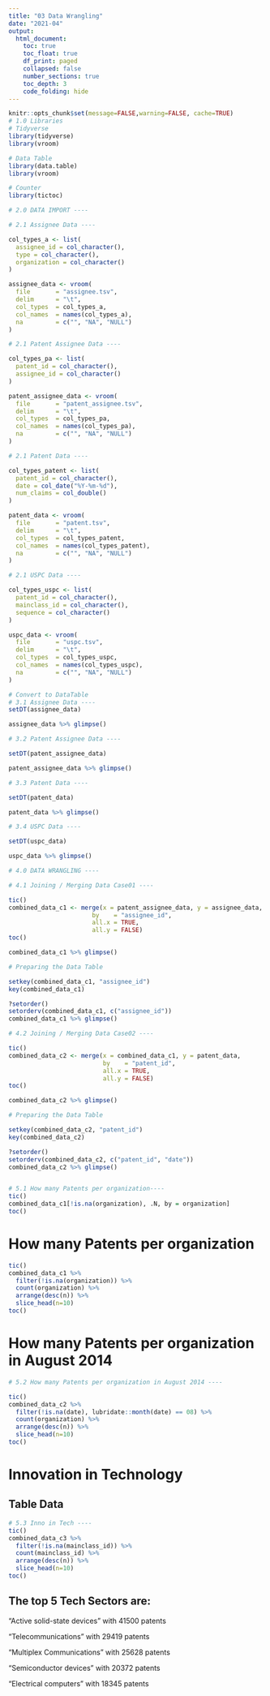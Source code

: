 ```yaml
---
title: "03 Data Wrangling"
date: "2021-04"
output:
  html_document:
    toc: true
    toc_float: true
    df_print: paged
    collapsed: false
    number_sections: true
    toc_depth: 3
    code_folding: hide
---
```

```r
knitr::opts_chunk$set(message=FALSE,warning=FALSE, cache=TRUE)
# 1.0 Libraries
# Tidyverse
library(tidyverse)
library(vroom)

# Data Table
library(data.table)
library(vroom)

# Counter
library(tictoc)

# 2.0 DATA IMPORT ----

# 2.1 Assignee Data ----

col_types_a <- list(
  assignee_id = col_character(),
  type = col_character(),
  organization = col_character()
)

assignee_data <- vroom(
  file       = "assignee.tsv", 
  delim      = "\t", 
  col_types  = col_types_a,
  col_names  = names(col_types_a),
  na         = c("", "NA", "NULL")
)

# 2.1 Patent Assignee Data ----

col_types_pa <- list(
  patent_id = col_character(),
  assignee_id = col_character()
)

patent_assignee_data <- vroom(
  file       = "patent_assignee.tsv", 
  delim      = "\t", 
  col_types  = col_types_pa,
  col_names  = names(col_types_pa),
  na         = c("", "NA", "NULL")
)

# 2.1 Patent Data ----

col_types_patent <- list(
  patent_id = col_character(),
  date = col_date("%Y-%m-%d"),
  num_claims = col_double()
)

patent_data <- vroom(
  file       = "patent.tsv", 
  delim      = "\t", 
  col_types  = col_types_patent,
  col_names  = names(col_types_patent),
  na         = c("", "NA", "NULL")
)

# 2.1 USPC Data ----

col_types_uspc <- list(
  patent_id = col_character(),
  mainclass_id = col_character(),
  sequence = col_character()
)

uspc_data <- vroom(
  file       = "uspc.tsv", 
  delim      = "\t", 
  col_types  = col_types_uspc,
  col_names  = names(col_types_uspc),
  na         = c("", "NA", "NULL")
)

# Convert to DataTable
# 3.1 Assignee Data ----
setDT(assignee_data)

assignee_data %>% glimpse()

# 3.2 Patent Assignee Data ----

setDT(patent_assignee_data)

patent_assignee_data %>% glimpse()

# 3.3 Patent Data ----

setDT(patent_data)

patent_data %>% glimpse()

# 3.4 USPC Data ----

setDT(uspc_data)

uspc_data %>% glimpse()

# 4.0 DATA WRANGLING ----

# 4.1 Joining / Merging Data Case01 ----

tic()
combined_data_c1 <- merge(x = patent_assignee_data, y = assignee_data, 
                       by    = "assignee_id", 
                       all.x = TRUE, 
                       all.y = FALSE)
toc()

combined_data_c1 %>% glimpse()

# Preparing the Data Table

setkey(combined_data_c1, "assignee_id")
key(combined_data_c1)

?setorder()
setorderv(combined_data_c1, c("assignee_id"))
combined_data_c1 %>% glimpse()

# 4.2 Joining / Merging Data Case02 ----

tic()
combined_data_c2 <- merge(x = combined_data_c1, y = patent_data,
                          by    = "patent_id", 
                          all.x = TRUE, 
                          all.y = FALSE)
toc()

combined_data_c2 %>% glimpse()

# Preparing the Data Table

setkey(combined_data_c2, "patent_id")
key(combined_data_c2)

?setorder()
setorderv(combined_data_c2, c("patent_id", "date"))
combined_data_c2 %>% glimpse()


# 5.1 How many Patents per organization----
tic()
combined_data_c1[!is.na(organization), .N, by = organization]
toc()
```

# How many Patents per organization
```r
tic()
combined_data_c1 %>%
  filter(!is.na(organization)) %>%
  count(organization) %>%
  arrange(desc(n)) %>%
  slice_head(n=10)
toc()

```

# How many Patents per organization in August 2014
```r

# 5.2 How many Patents per organization in August 2014 ----

tic()
combined_data_c2 %>%
  filter(!is.na(date), lubridate::month(date) == 08) %>%
  count(organization) %>%
  arrange(desc(n)) %>%
  slice_head(n=10)
toc()

```

# Innovation in Technology
## Table Data
```r

# 5.3 Inno in Tech ----
tic()
combined_data_c3 %>%
  filter(!is.na(mainclass_id)) %>%
  count(mainclass_id) %>%
  arrange(desc(n)) %>%
  slice_head(n=10)
toc()
```
## The top 5 Tech Sectors are: 

"Active solid-state devices" with 41500 patents  

"Telecommunications" with 29419 patents  

"Multiplex Communications" with 25628 patents  

"Semiconductor devices" with 20372 patents  

"Electrical computers" with 18345 patents  


